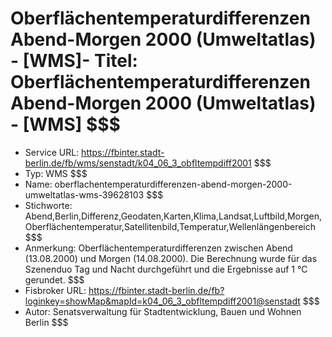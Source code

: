 # Oberflächentemperaturdifferenzen Abend-Morgen 2000 (Umweltatlas) - [WMS]- Titel: Oberflächentemperaturdifferenzen Abend-Morgen 2000 (Umweltatlas) - [WMS] $$$
- Service URL: https://fbinter.stadt-berlin.de/fb/wms/senstadt/k04_06_3_obfltempdiff2001 $$$
- Typ: WMS $$$
- Name: oberflachentemperaturdifferenzen-abend-morgen-2000-umweltatlas-wms-39628103 $$$
- Stichworte: Abend,Berlin,Differenz,Geodaten,Karten,Klima,Landsat,Luftbild,Morgen,Oberflächentemperatur,Satellitenbild,Temperatur,Wellenlängenbereich $$$
- Anmerkung: Oberflächentemperaturdifferenzen zwischen Abend (13.08.2000) und Morgen (14.08.2000). Die Berechnung wurde für das Szenenduo Tag und Nacht durchgeführt und die Ergebnisse auf 1 °C gerundet. $$$
- Fisbroker URL: https://fbinter.stadt-berlin.de/fb?loginkey=showMap&mapId=k04_06_3_obfltempdiff2001@senstadt $$$
- Autor: Senatsverwaltung für Stadtentwicklung, Bauen und Wohnen Berlin $$$
